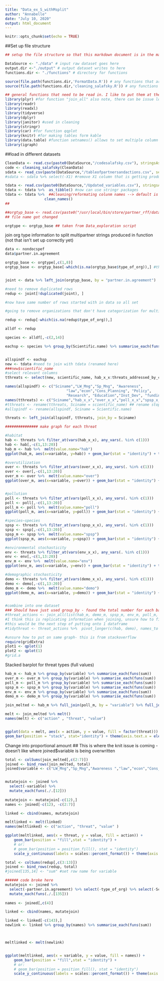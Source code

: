 ```yaml
---
title: "Data_ex_S_withMsplit"
author: "Annabelle"
date: "July 10, 2020"
output: html_document
---
```


```r
knitr::opts_chunk$set(echo = TRUE)
```

##Set up file structure 
```r
## setup the file structure so that this markdown document is in the main project folder along with the other folders noted below

DataSource <- "./data" # input raw dataset goes here
output.dir <-"./output" # output dataset writes to here
functions.dir <- "./functions" # directory for functions 

source(file.path(functions.dir,'FormatData.R')) # any functions that are called up by this markdown document need to be sourced here
source(file.path(functions.dir,'cleaning_salafsky.R')) # any functions that are called up by this markdown document need to be sourced here

## general functions that need to be read in. I like to put them at the top so they are easier to deal with when they change version (inevitable)
library(plyr) #for function "join_all" also note, there can be issue loading this after dplyr (which is why it's at the top)
library(readr)
library(readxl)
library(tidyverse)
library(dplyr)
library(janitor) #used in cleaning 
library(stringr)
library(car) #for function qqplot 
library(knitr) #for making tables form kable 
library(data.table) #function setnames() allows to set multiple column names in one line of code 
library(igraph)
```

##load in different datasets
```r
CleanData <- read.csv(paste0(DataSource,"/codesalafsky.csv"), stringsAsFactors = FALSE) #removing end piece  ## codesalafsky.csv is the rawest data that function runs on
code <- cleaning_salafsky(CleanData)
sdata <- read_csv(paste(DataSource,"/tableofpartnersandactions.csv", sep = "")) #this csv is produced at end of cleaning_salafsky.R function 
#sdata <- sdata %>% select(-X1) #remove X1 column that is getting produced 

tdata <- read.csv(paste0(DataSource,"/Updated_variables.csv"), stringsAsFactors = FALSE) #data provided by tyler 
tdata <- tdata %>%  as_tibble() #now can use stringr packages 
tdata <- tdata %>%  ##cleaning/reformating colunm names --> default is lower_case_snake
                  clean_names()
##

##orgtyp_base <- read.csv(paste0("/usr/local/bin/store/partner_rff/data/tableofPandAmodified.csv"), stringsAsFactors = FALSE, na = "") #issue was that "" is coming up instead of NA
## file name got changed

orgtype <- orgtyp_base ## taken from Data_exploration script 

```

join org type information to split multipartner strings produced in function (not that isn't set up correctly yet)
```r
data <- nondocspef
data$partner.in.agreement

orgtyp_base <- orgtype[,c(1,8)]
orgtyp_base <- orgtyp_base[-which(is.na(orgtyp_base$type_of_org)),] #this removes multipartner strings from dataset


joint <- data %>% left_join(orgtyp_base, by = "partner.in.agreement")

#need to remove duplicated rows 
redup <- joint[!duplicated(joint), ]

#now have same number of rows started with in data so all set 

#going to remove organizations that don't have categorization for multipartner strings 

redup <- redup[-which(is.na(redup$type_of_org)),]

```


```r
alldf <- redup

species <- alldf[,-c(2,14)]

eachsp <- species %>% group_by(Scientific.name) %>% summarise_each(funs(sum)) 


allspindf <- eachsp
new <- tdata #need to join with tdata (renamed here)
###new$scientific_name
#select relevant columns
tthreats <- select(new, scientific_name, hab_x_x:threats_addressed_by_conservation_x_x)

names(allspindf) <- c("Sciname","LW_Mng","Sp_Mng", "Awareness",                         
                            "law","econ","Cons_Planning", "Policy",               
                            "Research", "Education","Inst_Dev", "funding")
names(tthreats) <- c("Sciname","hab_x_x","over_x_x","poll_x_x","spsp_x_x","env_x_x","demo_x_x","total_x_x","threats_addressed_by_conservation_x_x")
#tthreats <- rename(tthreats, Sciname = scientific_name) ## rename stopped working so tried new way
#allspindf <- rename(allspindf, Sciname = Scientific.name)

threats <- left_join(allspindf, tthreats, join_by = Sciname)

```



```r
############### make graph for each threat

#habitat
hab <- threats %>% filter_at(vars(hab_x_x), any_vars(. %in% c(1))) 
hab <- hab[,-c(1,13:20)]
hab_m <- hab %>%  melt(value.name="hab")
ggplot(hab_m, aes(x=variable, y=hab)) + geom_bar(stat = "identity") + theme(axis.text.x = element_text(angle = 30)) + ggtitle("Count of all actions done to species with habitat threat") + scale_x_discrete(name ="Name of Action")

#overutilization
over <- threats %>% filter_at(vars(over_x_x), any_vars(. %in% c(1))) 
over <- over[,-c(1,13:20)]
over_m <- over %>%  melt(value.name="over")
ggplot(over_m, aes(x=variable, y=over)) + geom_bar(stat = "identity") + theme(axis.text.x = element_text(angle = 30)) + ggtitle("Count of all actions done to species with overutilization") + scale_x_discrete(name ="Name of Action")


#pollution
poll <- threats %>% filter_at(vars(poll_x_x), any_vars(. %in% c(1))) 
poll <- poll[,-c(1,13:20)]
poll_m <- poll %>%  melt(value.name="poll")
ggplot(poll_m, aes(x=variable, y=poll)) + geom_bar(stat = "identity") + theme(axis.text.x = element_text(angle = 30)) + ggtitle("Count of all actions done to species with pollution") + scale_x_discrete(name ="Name of Action")

#species–species
spsp <- threats %>% filter_at(vars(spsp_x_x), any_vars(. %in% c(1))) 
spsp <- spsp[,-c(1,13:20)]
spsp_m <- spsp %>%  melt(value.name="spsp")
ggplot(spsp_m, aes(x=variable, y=spsp)) + geom_bar(stat = "identity") + theme(axis.text.x = element_text(angle = 30)) + ggtitle("Count of all actions done to species with species–species threat") + scale_x_discrete(name ="Name of Action")

#environmental stochasticity
env <- threats %>% filter_at(vars(env_x_x), any_vars(. %in% c(1))) 
env <- env[,-c(1,13:20)]
env_m <- env %>%  melt(value.name="env")
ggplot(env_m, aes(x=variable, y=env)) + geom_bar(stat = "identity") + theme(axis.text.x = element_text(angle = 30)) + ggtitle("Count of all actions done to species with environmental stochasticity threat") + scale_x_discrete(name ="Name of Action")

#demographic stochasticity
demo <- threats %>% filter_at(vars(demo_x_x), any_vars(. %in% c(1))) 
demo <- demo[,-c(1,13:20)]
demo_m <- demo %>%  melt(value.name="demo")
ggplot(demo_m, aes(x=variable, y=demo)) + geom_bar(stat = "identity") + theme(axis.text.x = element_text(angle = 30)) + ggtitle("Count of all actions done to species with demographic stochasticity threat") + scale_x_discrete(name ="Name of Action")


#combine into one dataset 
### Should have just used group_by - found the total number for each based on threat type and then joined 
#threat_actions <- join_all(list(hab_m, demo_m, spsp_m, env_m, poll_m, over_m), by='variable', type='left')
#I think this is replicating information when joining, unsure how to fix
#this would be the next step of putting onto 1 dataframe
#tidythreat <- threat_actions %>%  pivot_longer(c(hab, demo), names_to = 'threat', values_to = 'count')

#unsure how to put on same graph- this is from stackoverflow 
require(gridExtra)
plot1 <- qplot(1)
plot2 <- qplot(1)
#grid.a

```


Stacked barplot for threat types (full values)

```r

hab_m <- hab_m %>% group_by(variable) %>% summarise_each(funs(sum)) 
over_m <- over_m %>% group_by(variable) %>% summarise_each(funs(sum)) 
poll_m <- poll_m %>% group_by(variable) %>% summarise_each(funs(sum)) 
spsp_m <- spsp_m %>% group_by(variable) %>% summarise_each(funs(sum)) 
env_m <- env_m %>% group_by(variable) %>% summarise_each(funs(sum)) 
demo_m <- demo_m %>% group_by(variable) %>% summarise_each(funs(sum)) 

join_melted <- hab_m %>% full_join(poll_m, by = "variable") %>% full_join(over_m, by = "variable") %>% full_join(spsp_m, by = "variable") %>% full_join(env_m, by = "variable") %>% full_join(demo_m, by = "variable")

melt <- join_melted %>% melt()
names(melt) <- c("action" , "threat", "value")


ggplot(data = melt, aes(x = action, y = value, fill = factor(threat))) +
geom_bar(position = "stack", stat="identity") + theme(axis.text.x = element_text(angle = 30)) + ggtitle("Comparison of threats across each action type") + scale_x_discrete(name ="Action")

```


Change into proportional amount 
## This is where the knit issue is coming - doesn't like where joined$variable is being overwritten 

```r
total <- colSums(join_melted[,c(2:7)])
joined <- bind_rows(join_melted, total)
joined$variable <- c("LW_Mng","Sp_Mng","Awareness ","law","econ","Cons_Planning","Policy","Research","Education " ,"Inst_Dev ","funding" , "sum")


mutatejoin <- joined %>% 
  select(-variable) %>% 
  mutate_each(funs(./.[12]))
  
mutatejoin <- mutatejoin[-c(12),]
names <- joined[-c(12), -c(2:7)]

linked <- cbind(names, mutatejoin)

meltlinked <- melt(linked)
names(meltlinked) <- c("action", "threat", "value" )

ggplot(meltlinked, aes(x = threat, y = value, fill = action)) + 
    geom_bar(position = "fill",stat = "identity") +
    # or:
    # geom_bar(position = position_fill(), stat = "identity") 
    scale_y_continuous(labels = scales::percent_format()) + theme(axis.text.x = element_text(angle = 30)) + ggtitle("Comparison of threats across each action type by percent") + scale_x_discrete(name ="Action")

```


```r
total <- colSums(redup[,c(3:13)])
joined <- bind_rows(redup, total)
#joined[135,14] <- "sum" #set row name for variable

###### code broke here 
mutatejoin <- joined %>% 
  select(-partner.in.agreement) %>% select(-type_of_org) %>% select(-Scientific.name) %>% 
  mutate_each(funs(./.[135]))
  
names <- joined[,c(4)]

linked <- cbind(names, mutatejoin)

linked <- linked[-c(143),]
newlink <- linked %>% group_by(names) %>% summarise_each(funs(sum)) 



meltlinked <- melt(newlink)


ggplot(meltlinked, aes(x = variable, y = value, fill = names)) + 
    geom_bar(position = "fill",stat = "identity") +
    # or:
    # geom_bar(position = position_fill(), stat = "identity") 
    scale_y_continuous(labels = scales::percent_format()) + theme(axis.text.x = element_text(angle = 30)) + ggtitle("Proportion of each action done by org type") + scale_x_discrete(name ="Action")
```

